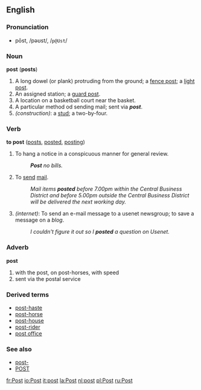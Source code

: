 ==English==
===Pronunciation===
*pōst, /pəʊst/, /<tt>p@Ust</tt>/

===Noun===
'''post''' ('''posts''')

#A long dowel (or plank) protruding from the ground; a [[fence post]]; a [[light post]].
#An assigned station; a [[guard post]].
#A location on a basketball court near the basket.
#A particular method od sending mail; sent via '''''post'''''.
#''(construction)'': a [[stud]]; a two-by-four.

===Verb===
'''to post''' ([[posts]], [[posted]], [[posting]])

#To hang a notice in a conspicuous manner for general review.
#:'''''Post''' no bills.''
#To [[send]] [[mail]].
#:''Mail items '''posted''' before 7.00pm within the Central Business District and before 5.00pm outside the Central Business District will be delivered the next working day.''
#''(internet)'': To send an e-mail message to a usenet newsgroup; to save a message on a ''blog''.
#:''I couldn't figure it out so I '''posted''' a question on Usenet.''

===Adverb===
'''post'''
#with the post, on post-horses, with speed 
#sent via the postal service

===Derived terms===
* [[post-haste]]
* [[post-horse]]
* [[post-house]]
* [[post-rider]]
* [[post office]]

===See also===
*[[post-]]
*[[POST]]

[[fr:Post]]
[[io:Post]]
[[it:post]]
[[la:Post]]
[[nl:post]]
[[pl:Post]]
[[ru:Post]]